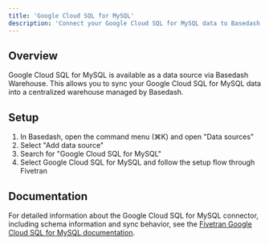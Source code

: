 ```yaml
---
title: 'Google Cloud SQL for MySQL'
description: 'Connect your Google Cloud SQL for MySQL data to Basedash'
---
```


## Overview

Google Cloud SQL for MySQL is available as a data source via Basedash Warehouse. This allows you to sync your Google Cloud SQL for MySQL data into a centralized warehouse managed by Basedash.

## Setup

1. In Basedash, open the command menu (⌘K) and open "Data sources"
2. Select "Add data source"
3. Search for "Google Cloud SQL for MySQL"
4. Select Google Cloud SQL for MySQL and follow the setup flow through Fivetran

## Documentation

For detailed information about the Google Cloud SQL for MySQL connector, including schema information and sync behavior, see the [Fivetran Google Cloud SQL for MySQL documentation](https://fivetran.com/docs/connectors/databases/mysql/google-cloud-mysql-setup-guide).
